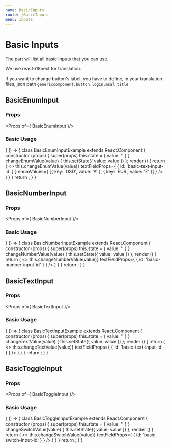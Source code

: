 ```yaml
---
name: BasicInputs
route: /BasicInputs
menu: Inputs
---
```


# Basic Inputs

The part will list all basic inputs that you can use.

We use react-i18next for translation.

If you want to change button's label, you have to define, in your translation files,
json path `genericcomponent.button.login.msal.title`

## BasicEnumInput

### Props

<Props of={ BasicEnumInput }/>

### Basic Usage

<Playground>
{ () => {
     class BasicEnumInputExample extends React.Component {
             constructor (props) {
                 super(props)
                 this.state = { value: '' }
             }
             changeEnumValue(value) {
                this.setState({ value: value })
             };
             render () {
                return (
                        <>
                            <BasicEnumInput
                             label='Here is a label'
                             value={this.state.value}
                             changeEnumField={(value) => this.changeEnumValue(value)}
                             textFieldProps={
                                {
                                  id: 'basic-text-input-id'
                                }
                            }
                             enumValues={
                                 [{
                                   key: 'USD',
                                   value: 'A'
                                 },
                                 {
                                   key: 'EUR',
                                   value: 'Z'
                                 }]
                             }
                           />
                       </>
                )
            }
     }
   return <BasicEnumInputExample/>;
   }
}

</Playground>


## BasicNumberInput

### Props

<Props of={ BasicNumberInput }/>

### Basic Usage

<Playground>
{ () => {
     class BasicNumberInputExample extends React.Component {
             constructor (props) {
                 super(props)
                 this.state = { value: '' }
             }
             changeNumberValue(value) {
                this.setState({ value: value })
             };
             render () {
                return (
                        <>
                            <BasicNumberInput
                                 label='Here is a label'
                                 value={this.state.value}
                                 changeNumberField={(value) => this.changeNumberValue(value)}
                                 textFieldProps={
                                    {
                                      id: 'basic-number-input-id'
                                    }
                                 }
                           />
                       </>
                )
            }
     }
   return <BasicNumberInputExample/>;
   }
}

</Playground>


## BasicTextInput

### Props

<Props of={ BasicTextInput }/>

### Basic Usage

<Playground>
{ () => {
     class BasicTextInputExample extends React.Component {
             constructor (props) {
                 super(props)
                 this.state = { value: '' }
             }
             changeTextValue(value) {
                this.setState({ value: value })
             };
             render () {
                return (
                        <>
                            <BasicTextInput
                                 label='Here is a label'
                                 value={this.state.value}
                                 changeTextField={(value) => this.changeTextValue(value)}
                                 textFieldProps={
                                    {
                                      id: 'basic-text-input-id'
                                    }
                                 }
                           />
                       </>
                )
            }
     }
   return <BasicTextInputExample/>;
   }
}

</Playground>


## BasicToggleInput

### Props

<Props of={ BasicToggleInput }/>

### Basic Usage

<Playground>
{ () => {
     class BasicToggleInputExample extends React.Component {
             constructor (props) {
                 super(props)
                 this.state = { value: '' }
             }
             changeSwitchValue(value) {
                this.setState({ value: value })
             };
             render () {
                return (
                        <>
                            <BasicToggleInput
                                 label='Here is a label'
                                 value={this.state.value}
                                 changeSwitchType={(value) => this.changeSwitchValue(value)}
                                 textFieldProps={
                                    {
                                      id: 'basic-switch-input-id'
                                    }
                                 }
                           />
                       </>
                )
            }
     }
   return <BasicToggleInputExample/>;
   }
}

</Playground>
